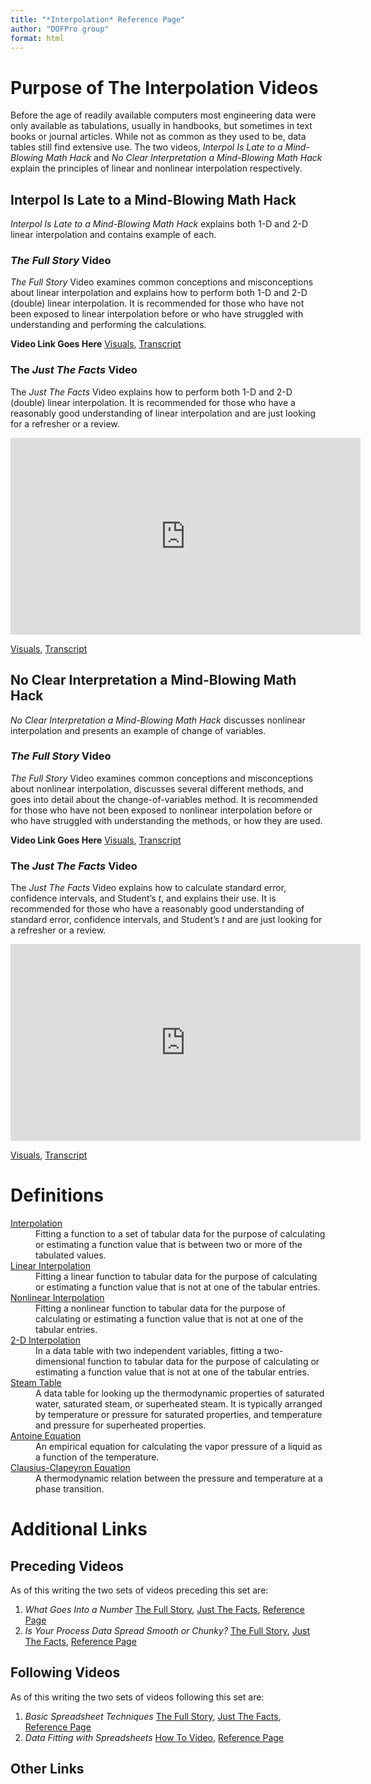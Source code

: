 ```yaml
---
title: "*Interpolation* Reference Page"
author: "DOFPro group"
format: html
---
```

# Purpose of The Interpolation Videos

Before the age of readily available computers most engineering data were only available as tabulations, usually in handbooks, but sometimes in text books or journal articles. While not as common as they used to be, data tables still find extensive use. The two videos, *Interpol Is Late to a Mind-Blowing Math Hack* and *No Clear Interpretation a Mind-Blowing Math Hack* explain the principles of linear and nonlinear interpolation respectively.

## Interpol Is Late to a Mind-Blowing Math Hack

*Interpol Is Late to a Mind-Blowing Math Hack* explains both 1-D and 2-D linear interpolation and contains example of each.

### *The Full Story* Video

*The Full Story* Video examines common conceptions and misconceptions about linear interpolation and explains how to perform both 1-D and 2-D (double) linear interpolation. It is recommended for those who have not been exposed to linear interpolation before or who have struggled with understanding and performing the calculations.

**Video Link Goes Here**
[Visuals](../../NotYetHere.qmd), [Transcript](../../NotYetHere.qmd)

### The *Just The Facts* Video

The *Just The Facts* Video explains how to perform both 1-D and 2-D (double) linear interpolation. It is recommended for those who have a reasonably good understanding of linear interpolation and are just looking for a refresher or a review.

<iframe width="560" height="315" src="https://www.youtube.com/embed/dWMh0ZJc874?si=dcd21BnaKDsOnS0j" title="YouTube video player" frameborder="0" allow="accelerometer; autoplay; clipboard-write; encrypted-media; gyroscope; picture-in-picture; web-share" referrerpolicy="strict-origin-when-cross-origin" allowfullscreen></iframe>
[Visuals](InterpolationJTFVisuals.qmd), [Transcript](../../NotYetHere.qmd)

## No Clear Interpretation a Mind-Blowing Math Hack

*No Clear Interpretation a Mind-Blowing Math Hack* discusses nonlinear interpolation and presents an example of change of variables.

### *The Full Story* Video

*The Full Story* Video examines common conceptions and misconceptions about nonlinear interpolation, discusses several different methods, and goes into detail about the change-of-variables method. It is recommended for those who have not been exposed to nonlinear interpolation before or who have struggled with understanding the methods, or how they are used.

**Video Link Goes Here**
[Visuals](../../NotYetHere.qmd), [Transcript](../../NotYetHere.qmd)

### The *Just The Facts* Video

The *Just The Facts* Video explains how to calculate standard error, confidence intervals, and Student's $t$, and explains their use. It is recommended for those who have a reasonably good understanding of standard error, confidence intervals, and Student's $t$ and are just looking for a refresher or a review.

<iframe width="560" height="315" src="https://www.youtube.com/embed/uaxzUbWi7Iw?si=paPZ6gRmF73kyRaX" title="YouTube video player" frameborder="0" allow="accelerometer; autoplay; clipboard-write; encrypted-media; gyroscope; picture-in-picture; web-share" referrerpolicy="strict-origin-when-cross-origin" allowfullscreen></iframe>
[Visuals](../calculations/NLInterpolationJTFVisuals.qmd), [Transcript](../../NotYetHere.qmd)


# Definitions

[Interpolation](https://en.wikipedia.org/wiki/Interpolation)
: Fitting a function to a set of tabular data for the purpose of calculating or estimating a function value that is between two or more of the tabulated values.

[Linear Interpolation](https://en.wikipedia.org/wiki/Interpolation#Linear_interpolation)
: Fitting a linear function to tabular data for the purpose of calculating or estimating a function value that is not at one of the tabular entries.

[Nonlinear Interpolation](https://en.wikipedia.org/wiki/Interpolation)
: Fitting a nonlinear function to tabular data for the purpose of calculating or estimating a function value that is not at one of the tabular entries.

[2-D Interpolation](https://en.wikipedia.org/wiki/Multivariate_interpolation)
: In a data table with two independent variables, fitting a two-dimensional function to tabular data for the purpose of calculating or estimating a function value that is not at one of the tabular entries.

[Steam Table](https://en.wikipedia.org/wiki/Variance#Sample_variance)
: A data table for looking up the thermodynamic properties of saturated water, saturated steam, or superheated steam. It is typically arranged by temperature or pressure for saturated properties, and temperature and pressure for superheated properties.

[Antoine Equation](https://en.wikipedia.org/wiki/Antoine_equation)
: An empirical equation for calculating the vapor pressure of a liquid as a function of the temperature.

[Clausius-Clapeyron Equation](https://en.wikipedia.org/wiki/Clausius%E2%80%93Clapeyron_relation)
: A thermodynamic relation between the pressure and temperature at a phase transition.

# Additional Links

## Preceding Videos

As of this writing the two sets of videos preceding this set are:

1. *What Goes Into a Number* [The Full Story](../../NotYetHere.qmd), [Just The Facts](../../NotYetHere.qmd), [Reference Page](../../NotYetHere.qmd)
2. *Is Your Process Data Spread Smooth or Chunky?* [The Full Story](../../NotYetHere.qmd), [Just The Facts](https://youtu.be/qHsOz7af-GA?si=Kkm2mvlWf_bc9gNk), [Reference Page](../../NotYetHere.qmd)

## Following Videos

As of this writing the two sets of videos following this set are:

1. *Basic Spreadsheet Techniques* [The Full Story](../../NotYetHere.qmd), [Just The Facts](../../NotYetHere.qmd), [Reference Page](../../NotYetHere.qmd)
2. *Data Fitting with Spreadsheets* [How To Video](../../NotYetHere.qmd), [Reference Page](../../NotYetHere.qmd)

## Other Links

